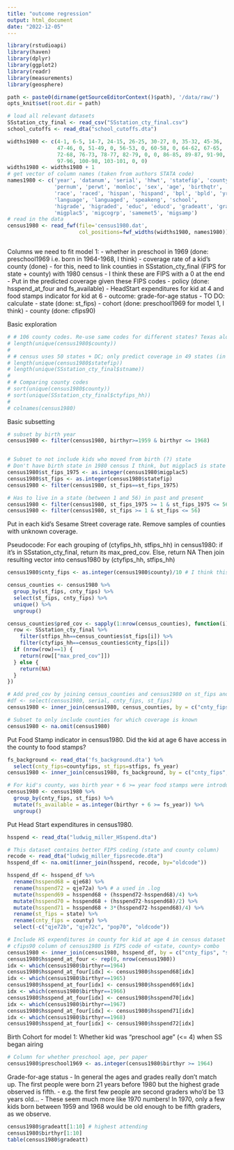```yaml
---
title: "outcome regression"
output: html_document
date: "2022-12-05"
---
```


```r
library(rstudioapi)
library(haven)
library(dplyr)
library(ggplot2)
library(readr)
library(measurements)
library(geosphere)
```


```r
path <- paste0(dirname(getSourceEditorContext()$path), '/data/raw/')
opts_knit$set(root.dir = path)

# load all relevant datasets
SSstation_cty_final <- read_csv("SSstation_cty_final.csv")
school_cutoffs <- read_dta("school_cutoffs.dta")

widths1980 <- c(4-1, 6-5, 14-7, 24-15, 26-25, 30-27, 0, 35-32, 45-36, 
                47-46, 0, 51-49, 0, 56-53, 0, 60-58, 0, 64-62, 67-65,
                72-68, 76-73, 78-77, 82-79, 0, 0, 86-85, 89-87, 91-90, 94-92, 0, 
                97-96, 100-98, 103-101, 0, 0)
widths1980 <- widths1980 + 1
# get vector of column names (taken from authors STATA code)
names1980 <- c('year', 'datanum', 'serial', 'hhwt', 'statefip', 'county', 'gq', 
               'pernum', 'perwt', 'momloc', 'sex', 'age', 'birthqtr', 'birthyr', 
               'race', 'raced', 'hispan', 'hispand', 'bpl', 'bpld', 'yrimmig', 
               'language', 'languaged', 'speakeng', 'school', 
               'higrade', 'higraded', 'educ', 'educd', 'gradeatt', 'gradeattd', 
               'migplac5', 'migcogrp', 'samemet5', 'migsamp')
# read in the data
census1980 <- read_fwf(file='census1980.dat', 
                       col_positions=fwf_widths(widths1980, names1980))



```

Columns we need to fit model 1:
- whether in preschool in 1969 (done: preschool1969 i.e. born in 1964-1968, I think)
- coverage rate of a kid's county (done)
    - for this, need to link counties in SSstation_cty_final (FIPS for state + county) with 1980 census
    - I think these are FIPS with a 0 at the end
    - Put in the predicted coverage given these FIPS codes
- policy (done: hsspend_at_four and fs_available)
    - HeadStart expenditures for kid at 4 and food stamps indicator for kid at 6
- outcome: grade-for-age status
    - TO DO: calculate
- state (done: st_fips)
- cohort (done: preschool1969 for model 1, I think)
- county (done: cfips90)

Basic exploration

```r
# # 106 county codes. Re-use same codes for different states? Texas alone has >250...
# length(unique(census1980$county))
# 
# # census uses 50 states + DC; only predict coverage in 49 states (in SSstation_cty_covs)
# length(unique(census1980$statefip))
# length(unique(SSstation_cty_final$stname))
# 
# # Comparing county codes
# sort(unique(census1980$county))
# sort(unique(SSstation_cty_final$ctyfips_hh))
# 
# colnames(census1980)
```


Basic subsetting
```r
# subset by birth year
census1980 <- filter(census1980, birthyr>=1959 & birthyr <= 1968)


# Subset to not include kids who moved from birth (?) state
# Don't have birth state in 1980 census I think, but migplac5 is state lived in in 1975
census1980$st_fips_1975 <- as.integer(census1980$migplac5)
census1980$st_fips <- as.integer(census1980$statefip)
census1980 <- filter(census1980, st_fips==st_fips_1975)

# Has to live in a state (between 1 and 56) in past and present
census1980 <- filter(census1980, st_fips_1975 >= 1 & st_fips_1975 <= 56)
census1980 <- filter(census1980, st_fips >= 1 & st_fips <= 56)

```


Put in each kid's Sesame Street coverage rate. Remove samples of counties with unknown coverage.

Pseudocode:
For each grouping of (ctyfips_hh, stfips_hh) in census1980:
  if it's in SSstation_cty_final, return its max_pred_cov. Else, return NA
Then join resulting vector into census1980 by (ctyfips_hh, stfips_hh) 



  
```r
census1980$cnty_fips <- as.integer(census1980$county)/10 # I think this is right…

census_counties <- census1980 %>% 
  group_by(st_fips, cnty_fips) %>%
  select(st_fips, cnty_fips) %>%
  unique() %>% 
  ungroup()

census_counties$pred_cov <- sapply(1:nrow(census_counties), function(i) {
  row <- SSstation_cty_final %>%
    filter(stfips_hh==census_counties$st_fips[i]) %>%
    filter(ctyfips_hh==census_counties$cnty_fips[i])
  if (nrow(row)==1) {
    return(row[["max_pred_cov"]])
  } else {
    return(NA)
  }
})

# Add pred_cov by joining census_counties and census1980 on st_fips and cnty_fips
#df <- select(census1980, serial, cnty_fips, st_fips)
census1980 <- inner_join(census1980, census_counties, by = c("cnty_fips", "st_fips"))

# Subset to only include counties for which coverage is known
census1980 <- na.omit(census1980)


```

Put Food Stamp indicator in census1980. Did the kid at age 6 have access in the county to food stamps?

```r
fs_background <- read_dta('fs_background.dta') %>% 
  select(cnty_fips=countyfips, st_fips=stfips, fs_year)
census1980 <- inner_join(census1980, fs_background, by = c("cnty_fips", "st_fips"))

# For kid's county, was birth year + 6 >= year food stamps were introduced
census1980 <- census1980 %>% 
  group_by(cnty_fips, st_fips) %>% 
  mutate(fs_available = as.integer(birthyr + 6 >= fs_year)) %>%
  ungroup()

```


Put Head Start expenditures in census1980.

```r
hsspend <- read_dta("ludwig_miller_HSspend.dta")

# This dataset contains better FIPS coding (state and county column)
recode <- read_dta("ludwig_miller_fipsrecode.dta")
hsspend_df <- na.omit(inner_join(hsspend, recode, by="oldcode"))

hsspend_df <- hsspend_df %>%
  rename(hsspend68 = qje68) %>%
  rename(hsspend72 = qje72a) %>% # a used in .log
  mutate(hsspend69 = hsspend68 + (hsspend72-hsspend68)/4) %>%
  mutate(hsspend70 = hsspend68 + (hsspend72-hsspend68)/2) %>%
  mutate(hsspend71 = hsspend68 + 3*(hsspend72-hsspend68)/4) %>%
  rename(st_fips = state) %>%
  rename(cnty_fips = county) %>%
  select(-c("qje72b", "qje72c", "pop70", "oldcode"))

# Include HS expenditures in county for kid at age 4 in census dataset
# cfips90 column of census1980 is FIPS code of <state, county> combo
census1980 <- inner_join(census1980, hsspend_df, by = c("cnty_fips", "st_fips"))
census1980$hsspend_at_four <- rep(0, nrow(census1980))
idx <- which(census1980$birthyr==1964)
census1980$hsspend_at_four[idx] <- census1980$hsspend68[idx]
idx <- which(census1980$birthyr==1965)
census1980$hsspend_at_four[idx] <- census1980$hsspend69[idx]
idx <- which(census1980$birthyr==1966)
census1980$hsspend_at_four[idx] <- census1980$hsspend70[idx]
idx <- which(census1980$birthyr==1967)
census1980$hsspend_at_four[idx] <- census1980$hsspend71[idx]
idx <- which(census1980$birthyr==1968)
census1980$hsspend_at_four[idx] <- census1980$hsspend72[idx]


```

Birth Cohort for model 1: Whether kid was "preschool age" (<= 4) when SS began airing

```r
# Column for whether preschool age, per paper
census1980$preschool1969 <- as.integer(census1980$birthyr >= 1964)
```

Grade-for-age status
- In general the ages and grades really don't match up. The first people were born 21 years before 1980 but the highest grade observed is fifth.
    - e.g. the first few people are second graders who'd be 13 years old...
    - These seem much more like 1970 numbers! In 1970, only a few kids born between 1959 and 1968 would be old enough to be fifth graders, as we observe. 
```r
census1980$gradeatt[1:10] # highest attending
census1980$birthyr[1:10]
table(census1980$gradeatt)

```

